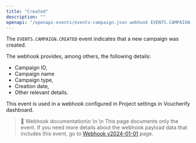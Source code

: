 ```yaml
---
title: "Created"
description: ""
openapi: "/openapi-events/events-campaign.json webhook EVENTS.CAMPAIGN.CREATED"
---
```


The `EVENTS.CAMPAIGN.CREATED` event indicates that a new campaign was created.

The webhook provides, among others, the following details:
- Campaign ID,
- Campaign name
- Campaign type,
- Creation date,
- Other relevant details.

This event is used in a webhook configured in Project settings in Voucherify dashboard.

> 📘 Webhook documentation\n
>\n
>\n This page documents only the event. If you need more details about the webhook payload data that includes this event, go to [Webhook v2024-01-01](/api-reference/introduction-to-webhooks "Introduction to webhooks v2024-01-01") page.